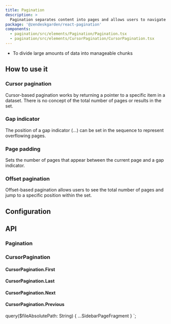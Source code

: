 ```yaml
---
title: Pagination
description: >
  Pagination separates content into pages and allows users to navigate between those pages.
package: '@zendeskgarden/react-pagination'
components:
  - pagination/src/elements/Pagination/Pagination.tsx
  - pagination/src/elements/CursorPagination/CursorPagination.tsx
---
```


<Usage>
  <Use>
    <ul>
      <li>To divide large amounts of data into manageable chunks</li>
    </ul>
  </Use>
</Usage>

## How to use it

### Cursor pagination

Cursor-based pagination works by returning a pointer to a specific item in a
dataset. There is no concept of the total number of pages or results in the set.


<CodeExample code={CursorDefaultCode}>
  <CursorDefault />
</CodeExample>

### Gap indicator

The position of a gap indicator (...) can be set in the sequence to represent
overflowing pages.


<CodeExample code={OffsetGapCode}>
  <OffsetGap />
</CodeExample>

### Page padding

Sets the number of pages that appear between the current page and a gap
indicator.


<CodeExample code={OffsetPaddingCode}>
  <OffsetPadding />
</CodeExample>

### Offset pagination

Offset-based pagination allows users to see the total number of pages and jump
to a specific position within the set.


<CodeExample code={OffsetDefaultCode}>
  <OffsetDefault />
</CodeExample>

## Configuration

<Configuration reactPackage={props.data.mdx.package} components={props.data.mdx.components} />

## API


### Pagination

<Component components={props.data.mdx.components} componentName="pagination" />

<PropSheet components={props.data.mdx.components} componentName="pagination" />

### CursorPagination

<Component components={props.data.mdx.components} componentName="cursorPagination" />

<PropSheet components={props.data.mdx.components} componentName="cursorPagination" />

#### CursorPagination.First

<Component components={COMPONENTS} componentName="cursorPagination.first" />

#### CursorPagination.Last

<Component components={COMPONENTS} componentName="cursorPagination.last" />

#### CursorPagination.Next

<Component components={COMPONENTS} componentName="cursorPagination.next" />

#### CursorPagination.Previous

<Component components={COMPONENTS} componentName="cursorPagination.previous" />


  query($fileAbsolutePath: String) {
    ...SidebarPageFragment
  }
`;
